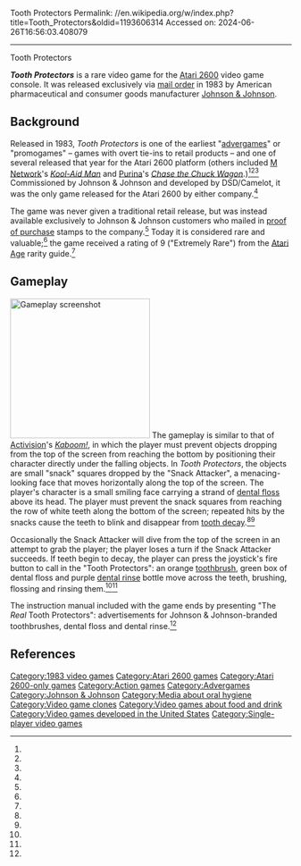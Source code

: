 Tooth Protectors
Permalink: //en.wikipedia.org/w/index.php?title=Tooth_Protectors&oldid=1193606314
Accessed on: 2024-06-26T16:56:03.408079



------
Tooth Protectors
{{Infobox video game
|title = Tooth Protectors
|image = Tooth Protectors title screenshot.png
|image_size = 220px
|developer = DSD/Camelot<ref name="AtariAgeDSD" />
|publisher = [[Johnson & Johnson]]
|designer =
|engine =
|released = {{vgrelease|NA|1983<ref name="Bogost" />}}
|genre = [[Action video game|Action]]
|modes = [[Single player]]
|platforms = [[Atari 2600]]
}}

'''''Tooth Protectors''''' is a rare video game for the [[Atari 2600]] video game console. It was released exclusively via [[mail order]] in 1983 by American pharmaceutical and consumer goods manufacturer [[Johnson & Johnson]].

== Background ==
Released in 1983, ''Tooth Protectors'' is one of the earliest "[[advergames]]" or "promogames" – games with overt tie-ins to retail products – and one of several released that year for the Atari 2600 platform (others included [[M Network]]'s ''[[Kool-Aid Man (video game)|Kool-Aid Man]]'' and [[Purina Mills|Purina]]'s ''[[Chase the Chuck Wagon]]''.)<ref name="Bogost" /><ref name="ChangingTheGame" /><ref name="Billboard" /> Commissioned by Johnson & Johnson and developed by DSD/Camelot, it was the only game released for the Atari 2600 by either company.<ref name="AtariAgeDSD" />

The game was never given a traditional retail release, but was instead available exclusively to Johnson & Johnson customers who mailed in [[proof of purchase]] stamps to the company.<ref name="RacingTheBeam" /> Today it is considered rare and valuable;<ref name="Billboard" /> the game received a rating of 9 ("Extremely Rare") from the [[Atari Age]] rarity guide.<ref name="AtariAgeDSD" />

== Gameplay ==
[[File:Tooth Protectors gameplay screenshot.png|thumb|250px|Gameplay screenshot]]
The gameplay is similar to that of [[Activision]]'s ''[[Kaboom! (video game)|Kaboom!]]'', in which the player must prevent objects dropping from the top of the screen from reaching the bottom by positioning their character directly under the falling objects. In ''Tooth Protectors'', the objects are small "snack" squares dropped by the "Snack Attacker", a menacing-looking face that moves horizontally along the top of the screen. The player's character is a small smiling face carrying a strand of [[dental floss]] above its head. The player must prevent the snack squares from reaching the row of white teeth along the bottom of the screen; repeated hits by the snacks cause the teeth to blink and disappear from [[tooth decay]].<ref name="ChangingTheGame" /><ref name="manual" />

Occasionally the Snack Attacker will dive from the top of the screen in an attempt to grab the player; the player loses a turn if the Snack Attacker succeeds. If teeth begin to decay, the player can press the joystick's fire button to call in the "Tooth Protectors": an orange [[toothbrush]], green box of dental floss and purple [[dental rinse]] bottle move across the teeth, brushing, flossing and rinsing them.<ref name="ChangingTheGame" /><ref name="Weiss" />

The instruction manual included with the game ends by presenting "The ''Real'' Tooth Protectors": advertisements for Johnson & Johnson-branded toothbrushes, dental floss and dental rinse.<ref name="manual" />
{{Clear}}

== References ==
{{reflist|refs=
<ref name="AtariAgeDSD">{{cite web
 | url   = http://www.atariage.com/company_page.html?CompanyID=51
 | title = AtariAge - Companies - DSD/Camelot
 | first = Al
 | last  = Yarusso
 | work  = [[AtariAge]]
 | accessdate = January 6, 2012 }}
</ref>
<ref name="Billboard">{{Cite magazine
 | title = PC Users Gobble Up Pac-Man, Classic Games
 | first = Brett
 | last  = Atwood
 | magazine = [[Billboard (magazine)|Billboard]]
 | date   = March 30, 1996
 | volume = 108
 | issue  = 13
 | issn   = 0006-2510
 | page   = 124 }}
</ref>
<ref name="Bogost">{{cite book
 | title = How to Do Things with Videogames (Electronic Mediations)
 | first = Ian
 | last = Bogost
 | authorlink = Ian Bogost
 | publisher = University of Minnesota Press
 | date = August 5, 2011
 | isbn = 978-0-8166-7647-7
 | page = [https://archive.org/details/howtodothingswit0000bogo/page/68 68]
 | url = https://archive.org/details/howtodothingswit0000bogo/page/68
 }}
</ref>
<ref name="ChangingTheGame">{{cite book
 | title  = Changing the Game: How Video Games Are Transforming the Future of Business
 | first1  = David
 | last1  = Edery
 | first2  = Ethan
 | last2  = Mollick
 | date  = October 7, 2008
 | publisher  = FT Press
 | isbn  = 978-0-13-235781-4
 | page  = [https://archive.org/details/changinggamehowv00eder/page/66 66]
 | url-access  = registration
 | url  = https://archive.org/details/changinggamehowv00eder/page/66
 }}
</ref>
<ref name="RacingTheBeam">{{cite book
 | first1        = Ian
 | last1         = Bogost
 | authorlink   = Ian Bogost
 | first2       = Nick
 | last2        = Montfort
 | author2-link = Nick Montfort
 | title        = Racing the Beam: The Atari Video Computer System
 | year         = 2009
 | publisher    = [[MIT Press]]
 | isbn         = 978-0-262-01257-7
 | page         = [https://archive.org/details/racingbeamatariv00mont_656/page/n136 124] | title-link = Racing the Beam: The Atari Video Computer System
 }}
</ref>
<ref name="manual">{{cite manual
 | title      = Johnson & Johnson presents TOOTH PROTECTORS Video Game Instructions
 | publisher  = [[Johnson & Johnson]]
 | year       = 1983
 | url        = http://www.atariage.com/manual_html_page.html?SoftwareLabelID=564
 | accessdate = January 6, 2012 }}
</ref>
<ref name="Weiss">{{cite book
 | title     = Classic home video games, 1972-1984: a complete reference guide
 | first     = Brett
 | last      = Weiss
 | date      = July 6, 2007
 | publisher = McFarland
 | isbn      = 978-0-7864-3226-4
 | page      = 125 }}
</ref>
}}

{{Atari 2600}}

[[Category:1983 video games]]
[[Category:Atari 2600 games]]
[[Category:Atari 2600-only games]]
[[Category:Action games]]
[[Category:Advergames]]
[[Category:Johnson & Johnson]]
[[Category:Media about oral hygiene]]
[[Category:Video game clones]]
[[Category:Video games about food and drink]]
[[Category:Video games developed in the United States]]
[[Category:Single-player video games]]